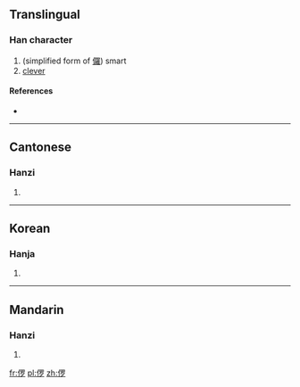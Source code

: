==Translingual==

===Han character===
{{Han char|rn=9|rad=人|as=08|sn=10|four=|canj=人田中弓 (OWLN)}}

# (simplified form of [[儸]]) smart
# [[clever]]

====References====
* {{Han ref|kx=0109.171|uh=3469|ud=13417}}

----

==Cantonese==

===Hanzi===
{{yue-hanzi|jyut=|y=lo4}}

# {{defn|Cantonese|sort=人08}}
----

==Korean==

===Hanja===
{{ko-hanja|hangeul=[[라]]([[나]])|rv=ra(na)|mr=ra(na)|y=la(<sup>l</sup>na)|eumhun=간사하다|ehrv=gansahada|ehmr=kansahada|ehy=kansahata}}

# {{defn|Korean|sort=人08}}

----

==Mandarin==

===Hanzi===
{{cmn-hanzi|pin=[[luó]] ([[luo2]])|wg=lo<sup>2</sup>}}

# {{defn|Mandarin|sort=人08}}

[[fr:㑩]]
[[pl:㑩]]
[[zh:㑩]]